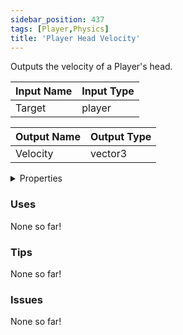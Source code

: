 ```yaml
---
sidebar_position: 437
tags: [Player,Physics]
title: 'Player Head Velocity'
---
```


Outputs the velocity of a Player's head.




<EsbSvg />

| Input Name | Input Type |
|-----------|-----------|
| Target | player |

| Output Name | Output Type |
|-----------|-----------|
| Velocity | vector3 |


<details>
  <summary>Properties</summary>
  <div>
    <div>
    <table>
      <thead>
        <tr>
          <th>Is beta required?</th>
          <th>❌</th>
        </tr>
        <tr>
          <th>Is this chip a trolling risk?</th>
          <th>❌</th>
        </tr>
        <tr>
          <th>Is this chip a role assignment risk?</th>
          <th>❌</th>
        </tr>
        <tr>
          <th>Chip UUID</th>
          <th>6577e6e8-8039-4843-aba1-993eb6967326</th>
        </tr>
      </thead>
    </table>
    </div>
  </div>
</details>

### Uses

None so far!

### Tips

None so far!

### Issues

None so far!